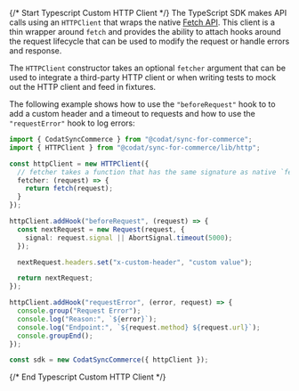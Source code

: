{/* Start Typescript Custom HTTP Client */}
The TypeScript SDK makes API calls using an `HTTPClient` that wraps the native
[Fetch API](https://developer.mozilla.org/en-US/docs/Web/API/Fetch_API). This
client is a thin wrapper around `fetch` and provides the ability to attach hooks
around the request lifecycle that can be used to modify the request or handle
errors and response.

The `HTTPClient` constructor takes an optional `fetcher` argument that can be
used to integrate a third-party HTTP client or when writing tests to mock out
the HTTP client and feed in fixtures.

The following example shows how to use the `"beforeRequest"` hook to to add a
custom header and a timeout to requests and how to use the `"requestError"` hook
to log errors:

```typescript
import { CodatSyncCommerce } from "@codat/sync-for-commerce";
import { HTTPClient } from "@codat/sync-for-commerce/lib/http";

const httpClient = new HTTPClient({
  // fetcher takes a function that has the same signature as native `fetch`.
  fetcher: (request) => {
    return fetch(request);
  }
});

httpClient.addHook("beforeRequest", (request) => {
  const nextRequest = new Request(request, {
    signal: request.signal || AbortSignal.timeout(5000);
  });

  nextRequest.headers.set("x-custom-header", "custom value");

  return nextRequest;
});

httpClient.addHook("requestError", (error, request) => {
  console.group("Request Error");
  console.log("Reason:", `${error}`);
  console.log("Endpoint:", `${request.method} ${request.url}`);
  console.groupEnd();
});

const sdk = new CodatSyncCommerce({ httpClient });
```
{/* End Typescript Custom HTTP Client */}
